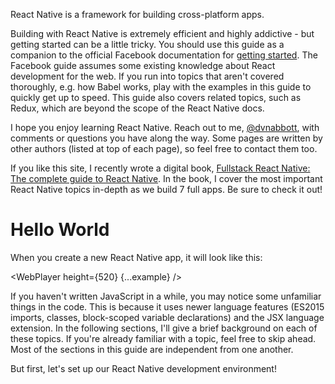 

React Native is a framework for building cross-platform apps.

Building with React Native is extremely efficient and highly addictive - but getting started can be a little tricky. You should use this guide as a companion to the official Facebook documentation for [getting started](https://facebook.github.io/react-native/docs/getting-started.html). The Facebook guide assumes some existing knowledge about React development for the web. If you run into topics that aren't covered thoroughly, e.g. how Babel works, play with the examples in this guide to quickly get up to speed. This guide also covers related topics, such as Redux, which are beyond the scope of the React Native docs.

I hope you enjoy learning React Native. Reach out to me, [@dvnabbott](https://twitter.com/dvnabbott), with comments or questions you have along the way. Some pages are written by other authors (listed at top of each page), so feel free to contact them too.

If you like this site, I recently wrote a digital book, [Fullstack React Native: The complete guide to React Native](https://gumroad.com/a/567063667). In the book, I cover the most important React Native topics in-depth as we build 7 full apps. Be sure to check it out!

# Hello World

When you create a new React Native app, it will look like this:

<WebPlayer height={520} {...example} />

If you haven't written JavaScript in a while, you may notice some unfamiliar things in the code. This is because it uses newer language features (ES2015 imports, classes, block-scoped variable declarations) and the JSX language extension. In the following sections, I'll give a brief background on each of these topics. If you're already familiar with a topic, feel free to skip ahead. Most of the sections in this guide are independent from one another.

But first, let's set up our React Native development environment!
